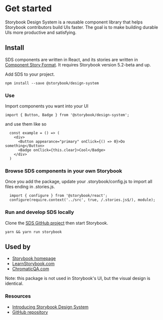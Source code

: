 
<Meta title="Intro" />

# Get started

Storybook Design System is a reusable component library that helps Storybook contributors build UIs faster. The goal is to make building durable UIs more productive and satisfying.

## Install

SDS components are written in React, and its stories are written in [Component Story Format](https://medium.com/storybookjs/component-story-format-66f4c32366df). It requires Storybook version 5.2-beta and up.

Add SDS to your project.

`npm install --save @storybook/design-system`

### **Use**

Import components you want into your UI

`import { Button, Badge } from '@storybook/design-system';`

and use them like so

```
  const example = () => (
    <div>
      <Button appearance="primary" onClick={() => 0}>Do something</Button>
      <Badge onClick={this.clear}>Cool</Badge>
    </div>
  )
```

### **Browse SDS components in your own Storybook**

Once you add the package, update your .storybook/config.js to import all files ending in .stories.js.

```
  import { configure } from '@storybook/react';
  configure(require.context('../src', true, /.stories.js$/), module);
```

### **Run and develop SDS locally**

Clone the [SDS GitHub project](https://github.com/storybookjs/design-system) then start Storybook.

`yarn && yarn run storybook`

## Used by

- [Storybook homepage](https://storybook.js.org/)
- [LearnStorybook.com](https://www.learnstorybook.com/)
- [ChromaticQA.com](https://www.chromaticqa.com/)

Note: this package is not used in Storybook's UI, but the visual design is identical.

### **Resources**

- [Introducing Storybook Design System](https://medium.com/storybookjs/introducing-storybook-design-system-23fd9b1ac3c0)
- [GitHub repository](https://github.com/storybookjs/design-system)
